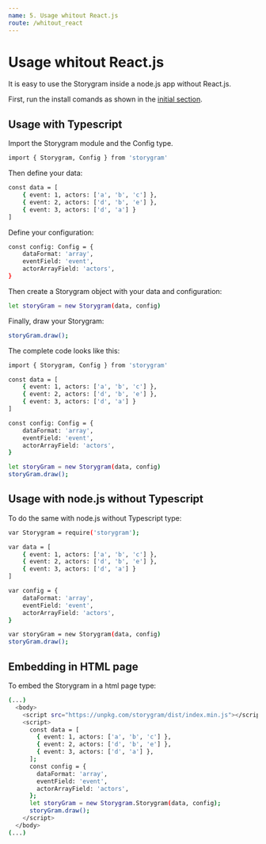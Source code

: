 ```yaml
---
name: 5. Usage whitout React.js
route: /whitout_react
---
```


# Usage whitout React.js

It is easy to use the Storygram inside a node.js app without React.js.

First, run the install comands as shown in the [initial section](/).

## Usage with Typescript

Import the Storygram module and the Config type.

```sh
import { Storygram, Config } from 'storygram'
``` 

Then define your data:

```sh
const data = [
    { event: 1, actors: ['a', 'b', 'c'] },
    { event: 2, actors: ['d', 'b', 'e'] },
    { event: 3, actors: ['d', 'a'] }
]
``` 

Define your configuration:

```sh
const config: Config = {
    dataFormat: 'array',
    eventField: 'event',
    actorArrayField: 'actors',
}
``` 

Then create a Storygram object with your data and configuration:

```sh
let storyGram = new Storygram(data, config)
``` 

Finally, draw your Storygram:

```sh
storyGram.draw();
```

The complete code looks like this:

```sh
import { Storygram, Config } from 'storygram'

const data = [
    { event: 1, actors: ['a', 'b', 'c'] },
    { event: 2, actors: ['d', 'b', 'e'] },
    { event: 3, actors: ['d', 'a'] }
]

const config: Config = {
    dataFormat: 'array',
    eventField: 'event',
    actorArrayField: 'actors',
}

let storyGram = new Storygram(data, config)
storyGram.draw();
```

## Usage with node.js without Typescript

To do the same with node.js without Typescript type:

```sh
var Storygram = require('storygram');

var data = [
    { event: 1, actors: ['a', 'b', 'c'] },
    { event: 2, actors: ['d', 'b', 'e'] },
    { event: 3, actors: ['d', 'a'] }
]

var config = {
    dataFormat: 'array',
    eventField: 'event',
    actorArrayField: 'actors',
}

var storyGram = new Storygram(data, config)
storyGram.draw();
```

## Embedding in HTML page
To embed the Storygram in a html page type:

```sh
(...)
  <body>
    <script src="https://unpkg.com/storygram/dist/index.min.js"></script>
    <script>
      const data = [
        { event: 1, actors: ['a', 'b', 'c'] },
        { event: 2, actors: ['d', 'b', 'e'] },
        { event: 3, actors: ['d', 'a'] },
      ];
      const config = {
        dataFormat: 'array',
        eventField: 'event',
        actorArrayField: 'actors',
      };
      let storyGram = new Storygram.Storygram(data, config);
      storyGram.draw();
    </script>
  </body>
(...)
```
